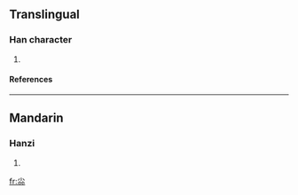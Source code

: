 ==Translingual==
===Han character===
{{Han char|rn=42|rad=小|as=06|sn=9|four=|canj=火火火 (FFF), X火火火 (XFFF)}}
# {{defn|Han|sort=小06}}

====References====
{{Han ref|kx=0297.140|dkj=07498|dj=0592.050|hdz=10564.080|uh=5C1B|ud=23579}}
----

==Mandarin==
===Hanzi===
{{cmn-hanzi|pin=[[liáo]] (liao2), [[m]] (mo)|wg=liao<sup>2</sup>, <sup>o</sup>}}
# {{defn|Mandarin}}

[[fr:尛]]